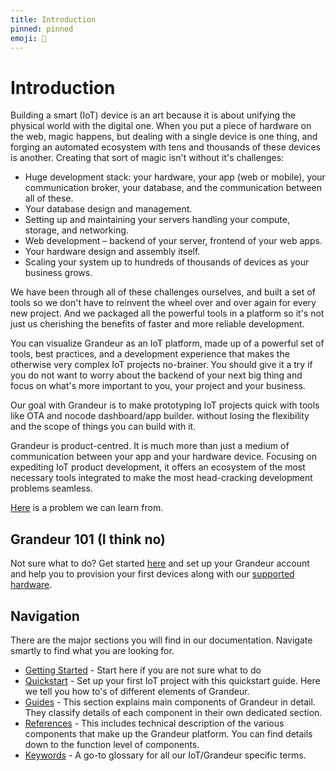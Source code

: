```yaml
---
title: Introduction
pinned: pinned
emoji: 🤖
---
```


# Introduction

Building a smart (IoT) device is an art because it is about unifying the physical world with the digital one. When you put a piece of hardware on the web, magic happens, but dealing with a single device is one thing, and forging an automated ecosystem with tens and thousands of these devices is another. Creating that sort of magic isn't without it's challenges:

- Huge development stack: your hardware, your app (web or mobile), your communication broker, your database, and the communication between all of these.
- Your database design and management.
- Setting up and maintaining your servers handling your compute, storage, and networking.
- Web development – backend of your server, frontend of your web apps.
- Your hardware design and assembly itself.
- Scaling your system up to hundreds of thousands of devices as your business grows.

We have been through all of these challenges ourselves, and built a set of tools so we don't have to reinvent the wheel over and over again for every new project. And we packaged all the powerful tools in a platform so it's not just us cherishing the benefits of faster and more reliable development.

You can visualize Grandeur as an IoT platform, made up of a powerful set of tools, best practices, and a development experience that makes the otherwise very complex IoT projects no-brainer. You should give it a try if you do not want to worry about the backend of your next big thing and focus on what's more important to you, your project and your business.

Our goal with Grandeur is to make prototyping IoT projects quick with tools like OTA and nocode dashboard/app builder. without losing the flexibility and the scope of things you can build with it.

Grandeur is product-centred. It is much more than just a medium of communication between your app and your hardware device. Focusing on expediting IoT product development, it offers an ecosystem of the most necessary tools integrated to make the most head-cracking development problems seamless.

[Here](https://www.grandeur.dev/blog/how-grandeur-works) is a problem we can learn from. 

## Grandeur 101 (I think no)

Not sure what to do? Get started [here](/getting-started) and set up your Grandeur account and help you to provision your first devices along with our [supported hardware](./guides/hardware/setting-boards/setting-up-esp32).

## Navigation
There are the major sections you will find in our documentation. Navigate smartly to find what you are looking for. 

- [Getting Started](./getting-started.mdx) - Start here if you are not sure what to do 
- [Quickstart](/hello-world-with-iot.mdx) - Set up your first IoT project with this quickstart guide. Here we tell you how to's of different elements of Grandeur.
- [Guides](/guides/project/managing-a-project.mdx) - This section explains main components of Grandeur in detail. They classify details of each component in their own dedicated section. 
- [References](./references/cli.mdx) - This includes technical description of the various components that make up the Grandeur platform. You can find details down to the function level of components.
- [Keywords](/keywords.mdx) - A go-to glossary for all our IoT/Grandeur specific terms. 